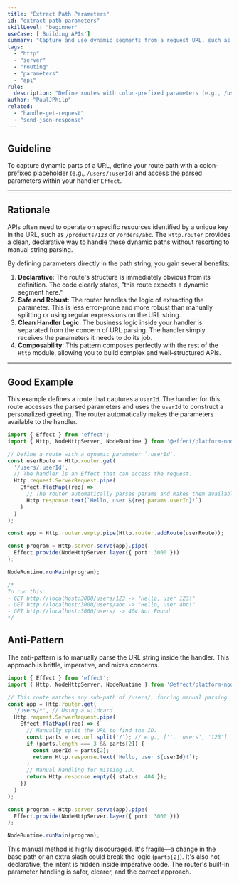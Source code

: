 ```yaml
---
title: "Extract Path Parameters"
id: "extract-path-parameters"
skillLevel: "beginner"
useCase: ['Building APIs']
summary: "Capture and use dynamic segments from a request URL, such as a resource ID."
tags:
  - "http"
  - "server"
  - "routing"
  - "parameters"
  - "api"
rule:
  description: "Define routes with colon-prefixed parameters (e.g., /users/:id) and access their values within the handler."
author: "PaulJPhilp"
related:
  - "handle-get-request"
  - "send-json-response"
---
```


## Guideline

To capture dynamic parts of a URL, define your route path with a colon-prefixed placeholder (e.g., `/users/:userId`) and access the parsed parameters within your handler `Effect`.

---

## Rationale

APIs often need to operate on specific resources identified by a unique key in the URL, such as `/products/123` or `/orders/abc`. The `Http.router` provides a clean, declarative way to handle these dynamic paths without resorting to manual string parsing.

By defining parameters directly in the path string, you gain several benefits:

1.  **Declarative**: The route's structure is immediately obvious from its definition. The code clearly states, "this route expects a dynamic segment here."
2.  **Safe and Robust**: The router handles the logic of extracting the parameter. This is less error-prone and more robust than manually splitting or using regular expressions on the URL string.
3.  **Clean Handler Logic**: The business logic inside your handler is separated from the concern of URL parsing. The handler simply receives the parameters it needs to do its job.
4.  **Composability**: This pattern composes perfectly with the rest of the `Http` module, allowing you to build complex and well-structured APIs.

---

## Good Example

This example defines a route that captures a `userId`. The handler for this route accesses the parsed parameters and uses the `userId` to construct a personalized greeting. The router automatically makes the parameters available to the handler.

```typescript
import { Effect } from 'effect';
import { Http, NodeHttpServer, NodeRuntime } from '@effect/platform-node';

// Define a route with a dynamic parameter `:userId`.
const userRoute = Http.router.get(
  '/users/:userId',
  // The handler is an Effect that can access the request.
  Http.request.ServerRequest.pipe(
    Effect.flatMap((req) =>
      // The router automatically parses params and makes them available on the request.
      Http.response.text(`Hello, user ${req.params.userId}!`)
    )
  )
);

const app = Http.router.empty.pipe(Http.router.addRoute(userRoute));

const program = Http.server.serve(app).pipe(
  Effect.provide(NodeHttpServer.layer({ port: 3000 }))
);

NodeRuntime.runMain(program);

/*
To run this:
- GET http://localhost:3000/users/123 -> "Hello, user 123!"
- GET http://localhost:3000/users/abc -> "Hello, user abc!"
- GET http://localhost:3000/users/ -> 404 Not Found
*/
```

## Anti-Pattern

The anti-pattern is to manually parse the URL string inside the handler. This approach is brittle, imperative, and mixes concerns.

```typescript
import { Effect } from 'effect';
import { Http, NodeHttpServer, NodeRuntime } from '@effect/platform-node';

// This route matches any sub-path of /users/, forcing manual parsing.
const app = Http.router.get(
  '/users/*', // Using a wildcard
  Http.request.ServerRequest.pipe(
    Effect.flatMap((req) => {
      // Manually split the URL to find the ID.
      const parts = req.url.split('/'); // e.g., ['', 'users', '123']
      if (parts.length === 3 && parts[2]) {
        const userId = parts[2];
        return Http.response.text(`Hello, user ${userId}!`);
      }
      // Manual handling for missing ID.
      return Http.response.empty({ status: 404 });
    })
  )
);

const program = Http.server.serve(app).pipe(
  Effect.provide(NodeHttpServer.layer({ port: 3000 }))
);

NodeRuntime.runMain(program);
```

This manual method is highly discouraged. It's fragile—a change in the base path or an extra slash could break the logic (`parts[2]`). It's also not declarative; the intent is hidden inside imperative code. The router's built-in parameter handling is safer, clearer, and the correct approach.